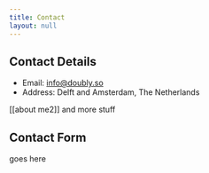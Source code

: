 ```yaml
---
title: Contact
layout: null
---
```


<style>
</style>

## Contact Details

- Email: <a href='mailto:info@doubly.so'>info@doubly.so</a>
- Address: Delft and Amsterdam, The Netherlands

[[about me2]] and more stuff

## Contact Form

goes here 
